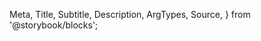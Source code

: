   Meta,
  Title,
  Subtitle,
  Description,
  ArgTypes,
  Source,
} from '@storybook/blocks';

<Meta
  title="Payment Facilitation/Payments/Checkout"
  Components="justifi-checkout"
  of={JustifiCheckout}
/>

<Title />

Component to render the necessary fields to enter proper payment method information
and process a payment.

# Index

- [Props, events and methods](#props-events-and-methods)
- [Styling](#styling)
- [Example usage](#example-usage)

# Props, events and methods

---

<ArgTypes exclude={['Theme']} />

<h1>Authorization</h1>

<hr />

Authorization can be performed by using an <code>auth-token</code>

<ul>
  <li>
    <AuthTokenDescription />
  </li>
</ul>

# Styling

---

The `<justifi-checkout>` can be customized only through overriding `CSS variables`.

#### The full list of variables that can be overriden is listed in the [Introduction](/docs/introduction--docs#styling-components-with-variables).

# Example Usage

---

<Source dark language="html" code={example} />
